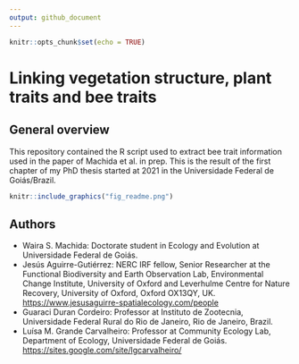 ```yaml
---
output: github_document
---
```


```r
knitr::opts_chunk$set(echo = TRUE)
```

# Linking vegetation structure, plant traits and bee traits

## General overview

This repository contained the R script used to extract bee trait information used in the paper of Machida et al. in prep. This is the result of the first chapter of my PhD thesis started at 2021 in the Universidade Federal de Goiás/Brazil.

```r
knitr::include_graphics("fig_readme.png")
```

## Authors

-   Waira S. Machida: Doctorate student in Ecology and Evolution at Universidade Federal de Goiás.
-   Jesús Aguirre-Gutiérrez: NERC IRF fellow, Senior Researcher at the Functional Biodiversity and Earth Observation Lab, Environmental Change Institute, University of Oxford and Leverhulme Centre for Nature Recovery, University of Oxford, Oxford OX13QY, UK. <https://www.jesusaguirre-spatialecology.com/people>
-   Guaraci Duran Cordeiro: Professor at Instituto de Zootecnia, Universidade Federal Rural do Rio de Janeiro, Rio de Janeiro, Brazil.
-   Luísa M. Grande Carvalheiro: Professor at Community Ecology Lab, Department of Ecology, Universidade Federal de Goiás. <https://sites.google.com/site/lgcarvalheiro/>

